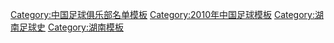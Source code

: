 {{Football squad with logo
 | name      = 2010湖南湘濤名單
 | bgcolor   = #FF0000
 | textcolor = #F1F2F7
 | teamname  = 湖南湘濤
 | seasontitle=[[2010年中國足球甲級聯賽|<span style="color: #FFFAF7;">2010年</span>]][[中國足球甲級聯賽|<span style="color: #FFFAF7;">中甲聯賽</span>]]第6名
 | teamlogo  = 
 | p1=[[李劍坤]]
 | p2=[[涂權新]]
 | p3=[[李欣 (足球运动员)|李欣]]
 | p4=[[魏强 (足球运动员)|魏強]]
 | p5=[[劉玉聖]]
 | p6=[[楊寶明]]
 | p7=[[王慶]]
 | p8=[[張鵬楠]]
 | p9=[[劉博]]
 | p10=[[岳洋]]
 | p11=[[米切爾·布朗|布朗]]
 | p12=[[李楊 (足球運動員)|李楊]]
 | p14=[[胡皓]]
 | p15=[[張希 (足球運動員)|張希]]
 | p16=[[訾龍]]
 | p17=[[葛盛祥]]
 | p18=[[趙明鑫]]
 | p19=[[比亞達]]
 | p20=[[王琛]]
 | p21=[[劉帥]]
 | p22=[[董建宏]]
 | p23=[[孔涛 (足球运动员)|孔濤]]
 | p24=[[陳真 (足球運動員)|陳真]]
 | p25=[[穆旭]]
 | p26=[[李海泳]]
 | p27=[[魏賢俊]]
 | p28=[[代欽華]]
 | p29=[[呂剛]]
 | p30=[[布里托]]
 | p31=[[彭景]]
 | p32=[[艾迪米森]]
 | manager=[[李應發]]
}}
<noinclude>
{{DEFAULTSORT:Hunan Billows F.C. Squad 2010}}
[[Category:中国足球俱乐部名单模板]]
[[Category:2010年中国足球模板‎]]
[[Category:湖南足球史]]
[[Category:湖南模板]]
</noinclude>